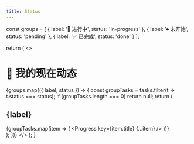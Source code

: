 ```yaml
---
title: Status
---
```




  const groups = [
    { label: '🔄 进行中', status: 'in-progress' },
    { label: '⏺ 未开始', status: 'pending' },
    { label: '✅ 已完成', status: 'done' }
  ];

  return (
    <>
      <h1>📌 我的现在动态</h1>
      {groups.map(({ label, status }) => {
        const groupTasks = tasks.filter(t => t.status === status);
        if (groupTasks.length === 0) return null;
        return (
          <section key={status}>
            <h2>{label}</h2>
            {groupTasks.map(item => (
              <Progress key={item.title} {...item} />
            ))}
          </section>
        );
      })}
    </>
  );
}